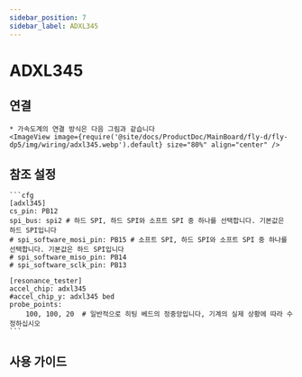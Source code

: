 ```yaml
---
sidebar_position: 7
sidebar_label: ADXL345
---
```



# ADXL345

## 연결
    * 가속도계의 연결 방식은 다음 그림과 같습니다
    <ImageView image={require('@site/docs/ProductDoc/MainBoard/fly-d/fly-dp5/img/wiring/adxl345.webp').default} size="80%" align="center" />

## 참조 설정

    ```cfg
    [adxl345]
    cs_pin: PB12
    spi_bus: spi2 # 하드 SPI, 하드 SPI와 소프트 SPI 중 하나를 선택합니다. 기본값은 하드 SPI입니다
    # spi_software_mosi_pin: PB15 # 소프트 SPI, 하드 SPI와 소프트 SPI 중 하나를 선택합니다. 기본값은 하드 SPI입니다
    # spi_software_miso_pin: PB14
    # spi_software_sclk_pin: PB13

    [resonance_tester]
    accel_chip: adxl345
    #accel_chip_y: adxl345 bed
    probe_points:
        100, 100, 20  # 일반적으로 히팅 베드의 정중앙입니다, 기계의 실제 상황에 따라 수정하십시오
    ```

## 사용 가이드

<ADXL />